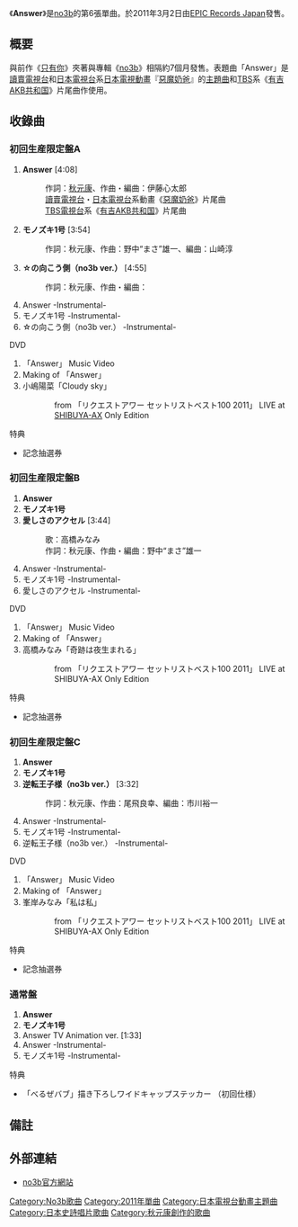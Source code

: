 {{Infobox Single 
| Name           = 《Answer》
| Artist         = [[no3b|no3b]]
| Album          = 
| Cover         = Answer no3b.jpg
| B-side         = 好奇1号《モノズキ1号》<br/>☆之彼方《☆の向こう側（no3b ver.）》 愛的加速器《愛しさのアクセル》（初回生産限定盤B）<br/>逆轉的王子殿下《逆転王子様（no3b ver.）》（初回生産限定盤C） 
| Released       = 2011年3月2日
| Format         = [[單曲|單曲]]
| Recorded       = 2011年<br/>{{JPN}}
| Genre          = [[J-POP|J-POP]] （[[動畫歌曲|動畫歌曲]]）
| Length         = 26分05秒 （初回生産限定盤A）<br/>23分42秒 （初回生産限定盤B）<br/>23分18秒 （初回生産限定盤C）<br/>17分43秒 （通常盤）
| Label          = [[Epic_Records_Japan_Inc.|EPIC Records Japan]]
| Writer         = 秋元康（作詞）<br/>伊藤心太郎（作曲：Answer）<br/>野中“まさ”雄一（作曲：モノズキ1号・愛しさのアクセル）<br/>{{link-ja|井上義正|井上ヨシマサ}}（作曲：☆の向こう側（no3b ver.））<br/>尾飛良幸（作曲:逆転王子様（no3b ver.） ）
| Producer       = [[秋元康|秋元康]]
| Certification  = * 金唱片</small>（[[日本唱片協會|日本唱片協會]]）</small>
| Chart position = * 週榜第2位 <small> （[[Oricon|Oricon]]） </small> 
* 2011年3月度月榜第6位 <small> （Oricon） </small>
* 2011年度上半期第33位 <small> （Oricon） </small>
| Last single    = 《[[只有你_(no3b單曲)|只有你]]》<br/>（2010年）
| This single    = 《'''Answer'''》<br/>（2011年）
| Next single    = 《[[觸不到的唇…|觸不到的唇…]]》<br/>（2011年）
| Misc           = 
}}
《'''Answer'''》是[[no3b|no3b]]的第6張單曲。於2011年3月2日由[[Epic_Records_Japan_Inc.|EPIC Records Japan]]發售。

== 概要 ==
與前作《[[只有你_(no3b單曲)|只有你]]》夾著與專輯《[[no3b_(專輯)|no3b]]》相隔約7個月發售。表題曲「Answer」是[[讀賣電視台|讀賣電視台]]和[[日本電視台|日本電視台]]系[[日本電視動畫|日本電視動畫]]『[[惡魔奶爸|惡魔奶爸]]』的[[主題曲|主題曲]]和[[TBS|TBS]]系《[[有吉AKB共和国|有吉AKB共和国]]》片尾曲作使用。

== 收錄曲 ==
=== 初回生産限定盤A ===
# '''Answer''' [4:08]
#: 作詞：[[秋元康|秋元康]]、作曲・編曲：伊藤心太郎
#: [[讀賣電視台|讀賣電視台]]・[[日本電視台|日本電視台]]系動畫《[[惡魔奶爸|惡魔奶爸]]》片尾曲
#: [[TBS電視台|TBS電視台]]系《[[有吉AKB共和国|有吉AKB共和国]]》片尾曲
# '''モノズキ1号''' [3:54]
#: 作詞：秋元康、作曲：野中“まさ”雄一、編曲：山崎淳
# '''☆の向こう側（no3b ver.）''' [4:55]
#: 作詞：秋元康、作曲・編曲：{{link-ja|井上義正|井上ヨシマサ}}
# Answer -Instrumental-
# モノズキ1号 -Instrumental-
# ☆の向こう側（no3b ver.） -Instrumental-

; DVD
#「Answer」 Music Video
# Making of 「Answer」
# 小嶋陽菜「Cloudy sky」
:: from 「リクエストアワー セットリストベスト100 2011」 LIVE at [[SHIBUYA-AX|SHIBUYA-AX]] Only Edition

; 特典
* 記念抽選券

=== 初回生産限定盤B ===
# '''Answer'''
# '''モノズキ1号'''
# '''愛しさのアクセル''' [3:44]
#: 歌：高橋みなみ
#: 作詞：秋元康、作曲・編曲：野中“まさ”雄一
# Answer -Instrumental-
# モノズキ1号 -Instrumental-
# 愛しさのアクセル -Instrumental-

; DVD
# 「Answer」 Music Video
# Making of 「Answer」
# 高橋みなみ「奇跡は夜生まれる」
:: from 「リクエストアワー セットリストベスト100 2011」 LIVE at SHIBUYA-AX Only Edition

; 特典
* 記念抽選券

=== 初回生産限定盤C ===
# '''Answer'''
# '''モノズキ1号'''
# '''逆転王子様（no3b ver.）''' [3:32]
#: 作詞：秋元康、作曲：尾飛良幸、編曲：市川裕一
# Answer -Instrumental-
# モノズキ1号 -Instrumental-
# 逆転王子様（no3b ver.） -Instrumental-

; DVD
# 「Answer」 Music Video
# Making of 「Answer」
# 峯岸みなみ「私は私」
:: from 「リクエストアワー セットリストベスト100 2011」 LIVE at SHIBUYA-AX Only Edition

; 特典
* 記念抽選券

=== 通常盤 ===
# '''Answer'''
# '''モノズキ1号'''
# Answer TV Animation ver. [1:33]
# Answer -Instrumental-
# モノズキ1号 -Instrumental-

; 特典
* 「べるぜバブ」描き下ろしワイドキャップステッカー （初回仕様）

== 備註 ==
{{Reflist}}

== 外部連結 ==
* [http://www.no3b.net/ no3b官方網站]{{Wayback|url=http://www.no3b.net/ |date=20151207010916 }}

{{no3b}}
{{AKB48歌曲}}

{{DEFAULTSORT:Answer}}
[[Category:No3b歌曲|Category:No3b歌曲]]
[[Category:2011年單曲|Category:2011年單曲]]
[[Category:日本電視台動畫主題曲|Category:日本電視台動畫主題曲]]
[[Category:日本史詩唱片歌曲|Category:日本史詩唱片歌曲]]
[[Category:秋元康創作的歌曲|Category:秋元康創作的歌曲]]